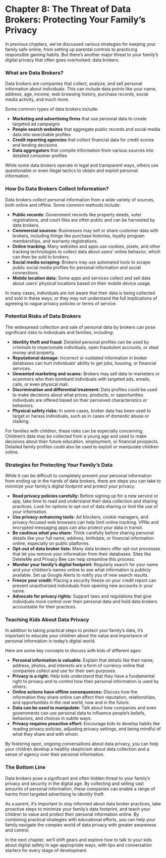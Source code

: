 # Chapter 8: The Threat of Data Brokers: Protecting Your Family's Privacy

In previous chapters, we've discussed various strategies for keeping your family safe online, from setting up parental controls to practicing responsible gaming habits. But there's another major threat to your family's digital privacy that often goes overlooked: data brokers.

### What are Data Brokers?

Data brokers are companies that collect, analyze, and sell personal information about individuals. This can include data points like your name, address, age, income, web browsing history, purchase records, social media activity, and much more.

Some common types of data brokers include:

-   **Marketing and advertising firms** that use personal data to create targeted ad campaigns
-   **People search websites** that aggregate public records and social media data into searchable profiles
-   **Credit reporting agencies** that collect financial data for credit scores and lending decisions
-   **Data aggregators** that compile information from various sources into detailed consumer profiles

While some data brokers operate in legal and transparent ways, others use questionable or even illegal tactics to obtain and exploit personal information.

### How Do Data Brokers Collect Information?

Data brokers collect personal information from a wide variety of sources, both online and offline. Some common methods include:

-   **Public records:** Government records like property deeds, voter registrations, and court files are often public and can be harvested by data brokers.
-   **Commercial sources:** Businesses may sell or share customer data with brokers, including things like purchase histories, loyalty program memberships, and warranty registrations.
-   **Online tracking:** Many websites and apps use cookies, pixels, and other tracking technologies to collect data about users' online behavior, which can then be sold to brokers.
-   **Social media scraping:** Brokers may use automated tools to scrape public social media profiles for personal information and social connections.
-   **Mobile location data:** Some apps and services collect and sell data about users' physical locations based on their mobile device usage.

In many cases, individuals are not aware that their data is being collected and sold in these ways, or they may not understand the full implications of agreeing to vague privacy policies or terms of service.

### Potential Risks of Data Brokers

The widespread collection and sale of personal data by brokers can pose significant risks to individuals and families, including:

-   **Identity theft and fraud:** Detailed personal profiles can be used by criminals to impersonate individuals, open fraudulent accounts, or steal money and property.
-   **Reputational damage:** Incorrect or outdated information in broker databases can hurt individuals' ability to get jobs, housing, or financial services.
-   **Unwanted marketing and scams:** Brokers may sell data to marketers or scammers who then bombard individuals with targeted ads, emails, calls, or even physical mail.
-   **Discrimination and differential treatment:** Data profiles could be used to make decisions about what prices, products, or opportunities individuals are offered based on their perceived characteristics or behaviors.
-   **Physical safety risks:** In some cases, broker data has been used to target or harass individuals, such as in cases of domestic abuse or stalking.

For families with children, these risks can be especially concerning. Children's data may be collected from a young age and used to make decisions about their future education, employment, or financial prospects. Detailed family profiles could also be used to exploit or manipulate children online.

### Strategies for Protecting Your Family's Data

While it can be difficult to completely prevent your personal information from ending up in the hands of data brokers, there are steps you can take to minimize your family's digital footprint and protect your privacy:

-   **Read privacy policies carefully:** Before signing up for a new service or app, take time to read and understand their data collection and sharing practices. Look for options to opt-out of data sharing or limit the use of your information.
-   **Use privacy-enhancing tools:** Ad blockers, cookie managers, and privacy-focused web browsers can help limit online tracking. VPNs and encrypted messaging apps can also protect your data in transit.
-   **Be cautious what you share:** Think carefully before sharing personal details like your full name, address, birthdate, or financial information online, especially on public platforms.
-   **Opt-out of data broker lists:** Many data brokers offer opt-out processes that let you remove your information from their databases. Sites like DeleteMe and Privacy Bee can help streamline this process.
-   **Monitor your family's digital footprint:** Regularly search for your name and your children's names online to see what information is publicly available. Set up Google Alerts to notify you of new search results.
-   **Freeze your credit:** Placing a security freeze on your credit report can prevent unauthorized individuals from opening new accounts in your name.
-   **Advocate for privacy rights:** Support laws and regulations that give individuals more control over their personal data and hold data brokers accountable for their practices.

### Teaching Kids About Data Privacy

In addition to taking practical steps to protect your family's data, it's important to educate your children about the value and importance of personal information in today's digital world.

Here are some key concepts to discuss with kids of different ages:

-   **Personal information is valuable:** Explain that details like their name, address, photos, and interests are a form of currency online that companies collect and use for their own purposes.
-   **Privacy is a right:** Help kids understand that they have a fundamental right to privacy and to control how their personal information is used by others.
-   **Online actions have offline consequences:** Discuss how the information they share online can affect their reputation, relationships, and opportunities in the real world, now and in the future.
-   **Data can be used to manipulate:** Talk about how companies and even governments can use personal data to influence people's beliefs, behaviors, and choices in subtle ways.
-   **Privacy requires proactive effort:** Encourage kids to develop habits like reading privacy policies, adjusting privacy settings, and being mindful of what they share and with whom.

By fostering open, ongoing conversations about data privacy, you can help your children develop a healthy skepticism about data collection and a sense of agency over their personal information.

### The Bottom Line

Data brokers pose a significant and often hidden threat to your family's privacy and security in the digital age. By collecting and selling vast amounts of personal information, these companies can enable a range of harms from targeted advertising to identity theft.

As a parent, it's important to stay informed about data broker practices, take proactive steps to minimize your family's data footprint, and teach your children to value and protect their personal information online. By combining practical strategies with educational efforts, you can help your family navigate the complex world of data privacy with greater awareness and control.

In the next chapter, we'll shift gears and explore how to talk to your kids about digital safety in age-appropriate ways, with tips and conversation starters for every stage of development.
